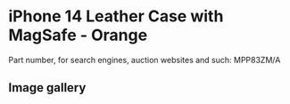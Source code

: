 
# iPhone 14 Leather Case with MagSafe - Orange

Part number, for search engines, auction websites and such: MPP83ZM/A

## Image gallery

<div style={{ width: "768px" }}>
  <GalleryComponent
    images={[
      {
        original: "/everysource/MPP83.png",
        thumbnail: "/everypreview/MPP83.png",
      },
      {
        original: "/everysource/MPP83_AV1.png",
        thumbnail: "/everypreview/MPP83_AV1.png",
      },
      {
        original: "/everysource/MPP83_AV2.png",
        thumbnail: "/everypreview/MPP83_AV2.png",
      },
      {
        original: "/everysource/MPP83_AV3.png",
        thumbnail: "/everypreview/MPP83_AV3.png",
      },
      {
        original: "/everysource/MPP83_AV4.png",
        thumbnail: "/everypreview/MPP83_AV4.png",
      },
      {
        original: "/everysource/MPP83_AV5.png",
        thumbnail: "/everypreview/MPP83_AV5.png",
      },
      {
        original: "/everysource/MPP83_AV6.png",
        thumbnail: "/everypreview/MPP83_AV6.png",
      },
      {
        original: "/everysource/MPP83_AV7.png",
        thumbnail: "/everypreview/MPP83_AV7.png",
      }
    ]}
  />
</div>